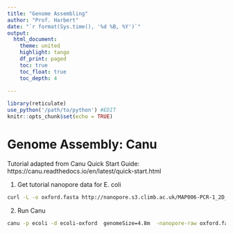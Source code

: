 ```yaml
---
title: "Genome Assembling"
author: "Prof. Harbert"
date: "`r format(Sys.time(), '%d %B, %Y')`"
output: 
  html_document:
    theme: united
    highlight: tango
    df_print: paged
    toc: true
    toc_float: true
    toc_depth: 4
  
---
```



```r
library(reticulate)
use_python('/path/to/python') #EDIT
knitr::opts_chunk$set(echo = TRUE)
```

# Genome Assembly: Canu

Tutorial adapted from Canu Quick Start Guide: https://canu.readthedocs.io/en/latest/quick-start.html

1) Get tutorial nanopore data for E. coli
```bash
curl -L -o oxford.fasta http://nanopore.s3.climb.ac.uk/MAP006-PCR-1_2D_pass.fasta
```

2) Run Canu
```bash
canu -p ecoli -d ecoli-oxford  genomeSize=4.8m  -nanopore-raw oxford.fasta
```
